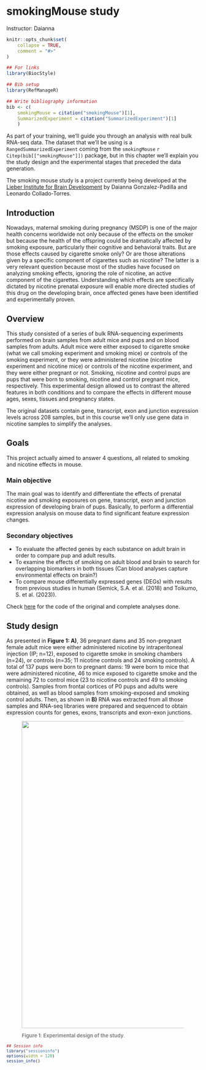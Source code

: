 # smokingMouse study

Instructor: Daianna

```r
knitr::opts_chunk$set(
    collapse = TRUE,
    comment = "#>"
)
```

```r
## For links
library(BiocStyle)

## Bib setup
library(RefManageR)

## Write bibliography information
bib <- c(
    smokingMouse = citation("smokingMouse")[1],
    SummarizedExperiment = citation("SummarizedExperiment")[1]
    )
```


As part of your training, we'll guide you through an analysis with real bulk RNA-seq data. 
The dataset that we'll be using is a `RangedSummarizedExperiment` coming from the `smokingMouse` `r Citep(bib[["smokingMouse"]])` package, but in this chapter we'll explain you the study design and the experimental stages that preceded the data generation. 

The smoking mouse study is a project currently being developed at the [Lieber Institute for Brain Development](https://www.libd.org) by Daianna Gonzalez-Padilla and Leonardo Collado-Torres. 

## Introduction 
Nowadays, maternal smoking during pregnancy (MSDP) is one of the major health concerns worldwide not only because of the effects on the smoker but because the health of the offspring could be dramatically affected by smoking exposure, particularly their cognitive and behavioral traits. But are those effects caused by cigarette smoke only? Or are those alterations given by a specific component of cigarettes such as nicotine? The latter is a very relevant question because most of the studies have focused on analyzing smoking effects, ignoring the role of nicotine, an active component of the cigarettes. Understanding which effects are specifically dictated by nicotine prenatal exposure will enable more directed studies of this drug on the developing brain, once affected genes have been identified and experimentally proven.

## Overview
This study consisted of a series of bulk RNA-sequencing experiments performed on brain samples from adult mice and pups and on blood samples from adults. Adult mice were either exposed to cigarette smoke (what we call smoking experiment and smoking mice) or controls of the smoking experiment, or they were administered nicotine (nicotine experiment and nicotine mice) or controls of the nicotine experiment, and they were either pregnant or not. Smoking, nicotine and control pups are pups that were born to smoking, nicotine and control pregnant mice, respectively. This experimental design allowed us to contrast the altered features in both conditions and to compare the effects in different mouse ages, sexes, tissues and pregnancy states. 

The original datasets contain gene, transcript, exon and junction expression levels across 208 samples, but in this course we'll only use gene data in nicotine samples to simplify the analyses.

## Goals

This project actually aimed to answer 4 questions, all related to smoking and nicotine effects in mouse.

### Main objective
The main goal was to identify and differentiate the effects of prenatal nicotine and smoking exposures on gene, transcript, exon and junction expression of developing brain of pups. Basically, to perform a differential expression analysis on mouse data to find significant feature expression changes. 

### Secondary objectives

* To evaluate the affected genes by each substance on adult brain in order to compare pup and adult results.
* To examine the effects of smoking on adult blood and brain to search for overlapping biomarkers in both tissues (Can blood analyses capture environmental effects on brain?)
* To compare mouse differentially expressed genes (DEGs) with results from previous studies in human (Semick, S.A. et al. (2018) and  Toikumo, S. et al. (2023)). 

Check [here](https://github.com/LieberInstitute/smokingMouse_Indirects/tree/main/code) for the code of the original and complete analyses done.

## Study design
As presented in **Figure 1: A)**, 36 pregnant dams and 35 non-pregnant female adult mice were either administered nicotine by intraperitoneal injection (IP; n=12), exposed to cigarette smoke in smoking chambers (n=24), or controls (n=35; 11 nicotine controls and 24 smoking controls). A total of 137 pups were born to pregnant dams: 19 were born to mice that were administered nicotine, 46 to mice exposed to cigarette smoke and the remaining 72 to control mice (23 to nicotine controls and 49 to smoking controls). Samples from frontal cortices of P0 pups and adults were obtained, as well as blood samples from smoking-exposed and smoking control adults. Then, as shown in **B)** RNA was extracted from all those samples and RNA-seq libraries were prepared and sequenced to obtain expression counts for genes, exons, transcripts and exon-exon junctions.

<figure>
  <img src="http://research.libd.org/smokingMouse/reference/figures/Study_design.png" align="center" width="800px" />
  <figcaption style="color: gray; line-height: 0.88; text-align: justify"><font size="-1.5"><b>Figure 1</b>: <b>Experimental design of the study</b>. 

 </figcaption>
</figure>



```r
## Session info
library("sessioninfo")
options(width = 120)
session_info()
```






